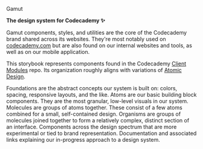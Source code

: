 

<Meta title="About" />

<AboutHeading>Gamut</AboutHeading>

<strong>The design system for Codecademy <span aria-label="sparkles" role="img">✨</span></strong>

Gamut components, styles, and utilities are the core of the Codecademy brand shared across its websites.
They're most notably used on <a href="https://codecademy.com">codecademy.com</a> but are also found on our internal websites and tools, as well as on our mobile application.

This storybook represents components found in the Codecademy [Client Modules](https://github.com/Codecademy/client-modules) repo.
Its organization roughly aligns with variations of <a href="https://bradfrost.com/blog/post/atomic-web-design/">Atomic Design</a>.

<LayoutGrid className={styles.grid} columnGap="lg" rowGap="lg">
  <AboutCell
    emoji="☀️"
    examples={["Colors", "Layouts"]}
    parent="Core"
    kind="Foundations"
  >
    Foundations are the abstract concepts our system is built on: colors, spacing, responsive layouts, and the like.
  </AboutCell>
  <AboutCell
    emoji="⚛️"
    examples={["Button", "Toggle"]}
    parent="Core"
    kind="Atoms"
  >
    Atoms are our basic building block components.
    They are the most granular, low-level visuals in our system.
  </AboutCell>
  <AboutCell
    emoji="🧬"
    examples={["Alert", "NotificationList"]}
    parent="Core"
    kind="Molecules"
  >
    Molecules are groups of atoms together.
    These consist of a few atoms combined for a small, self-contained design.
  </AboutCell>
  <AboutCell
    emoji="🦠"
    examples={["GridForm"]}
    parent="Core"
    kind="Organisms"
  >
    Organisms are groups of molecules joined together to form a relatively
    complex, distinct section of an interface.
  </AboutCell>
  <AboutCell
    emoji="💸"
    examples={["Logo", "Testimonial"]}
    kind="Brand"
  >
    Components across the design spectrum that are more experimental or tied to brand representation.
  </AboutCell>
  <AboutCell
    emoji="🧠"
    examples={["FAQs", "Writing Stories"]}
    kind="Meta"
  >
    Documentation and associated links explaining our in-progress approach to a design system.
  </AboutCell>
</LayoutGrid>
